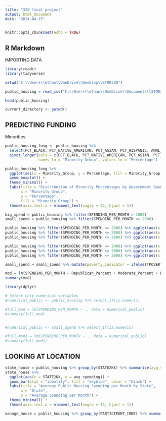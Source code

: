 ```yaml
---
title: "320 final project"
output: html_document
date: "2024-04-15"
---
```


```r
knitr::opts_chunk$set(echo = TRUE)
```

## R Markdown

IMPORTING DATA

```r
library(readr)
library(tidyverse)

setwd("C:\\Users\\ethan\\OneDrive\\Desktop\\STOR320")

public_housing = read_csv("C:\\Users\\ethan\\OneDrive\\Documents\\STOR320\\finalDF.csv")# %>% filter(PCT_MINORITY >= 0)
```

```r
head(public_housing)

current_directory <- getwd()
```


## PREDICTING FUNDING

Minorities:

```r
public_housing_long <- public_housing %>%
  select(PCT_BLACK, PCT_NATIVE_AMERICAN, PCT_ASIAN, PCT_HISPANIC, ANNL_EXPNS_AMNT, Republican_Percent, Moderate_Percent, Democrat_Percent) %>%
  pivot_longer(cols = c(PCT_BLACK, PCT_NATIVE_AMERICAN, PCT_ASIAN, PCT_HISPANIC),
               names_to = "Minority_Group", values_to = "Percentage") 

public_housing_long %>%
  ggplot(aes(x = Minority_Group, y = Percentage, fill = Minority_Group)) +
  geom_boxplot() +
  theme_minimal() +
  labs(title = "Distribution of Minority Percentages by Government Spending",
       x = "Minority Group",
       y = "Percentage",
       fill = "Minority Group") +
  theme(axis.text.x = element_text(angle = 45, hjust = 1))
```


```r
big_spend = public_housing %>% filter(SPENDING_PER_MONTH > 2000) 
small_spend = public_housing %>% filter(SPENDING_PER_MONTH <= 2000)

public_housing %>% filter(SPENDING_PER_MONTH <= 2000) %>% ggplot(aes(x = Republican_Percent, y = SPENDING_PER_MONTH)) + geom_point() + geom_smooth()
public_housing %>% filter(SPENDING_PER_MONTH <= 2000) %>% ggplot(aes(x = Moderate_Percent, y = SPENDING_PER_MONTH)) + geom_point() + geom_smooth()
public_housing %>% filter(SPENDING_PER_MONTH <= 2000) %>% ggplot(aes(x = Democrat_Percent, y = SPENDING_PER_MONTH)) + geom_point() + geom_smooth()

public_housing %>% filter(SPENDING_PER_MONTH <= 2000) %>% ggplot(aes(x = SPENDING_PER_MONTH, y = Republican_Percent)) + geom_point() + geom_smooth()
public_housing %>% filter(SPENDING_PER_MONTH <= 2000) %>% ggplot(aes(x = SPENDING_PER_MONTH, y = Moderate_Percent)) + geom_point() + geom_smooth()
public_housing %>% filter(SPENDING_PER_MONTH <= 2000) %>% ggplot(aes(x = SPENDING_PER_MONTH, y = Democrat_Percent)) + geom_point() + geom_smooth()
```


```r
small_spend = small_spend %>% mutate(poverty_indicator = ifelse(TPOVERTY <= 50, 0, 1))

mod = lm(SPENDING_PER_MONTH ~ Republican_Percent + Moderate_Percent + Democrat_Percent , data = small_spend)
summary(mod)

library(dplyr)

# Select only numerical variables
#numerical_public <- public_housing %>% select_if(is.numeric)

#full_mod = lm(SPENDING_PER_MONTH ~ ., data = numerical_public)
#summary(full_mod)


#numerical_public <- small_spend %>% select_if(is.numeric)

#full_mod1 = lm(SPENDING_PER_MONTH ~ ., data = numerical_public)
#summary(full_mod1)
```

## LOOKING AT LOCATION

```r
state_house = public_housing %>% group_by(STATE2KX) %>% summarize(avg_spending = mean(SPENDING_PER_MONTH), avg_rent = mean(RENT_PER_MONTH))
state_house %>%
  ggplot(aes(x = STATE2KX, y = avg_spending)) +
  geom_bar(stat = "identity", fill = "skyblue", color = "black") +
  labs(title = "Average Public Housing Spending per Month by State",
       x = "State",
       y = "Average Spending per Month") +
  theme_minimal() +
  theme(axis.text.x = element_text(angle = 45, hjust = 1))

manage_house = public_housing %>% group_by(PARTICIPANT_CODE) %>% summarize(avg_spending = mean(SPENDING_PER_MONTH), avg_rent = mean(RENT_PER_MONTH))
```
